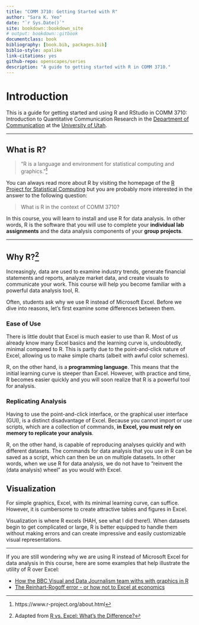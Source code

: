```yaml
--- 
title: "COMM 3710: Getting Started with R"
author: "Sara K. Yeo"
date: "`r Sys.Date()`"
site: bookdown::bookdown_site
# output: bookdown::gitbook
documentclass: book
bibliography: [book.bib, packages.bib]
biblio-style: apalike
link-citations: yes
github-repo: openscapes/series
description: "A guide to getting started with R in COMM 3710."
---
```


# Introduction {#intro}

This is a guide for getting started and using R and RStudio in COMM 3710: Introduction to Quantitative Communication Research in the [Department of Communication](https://communication.utah.edu) at the [University of Utah](https://utah.edu).


----

## What is R?

> "R is a language and environment for statistical computing and graphics."^[https://www.r-project.org/about.html]

You can always read more about R by visiting the homepage of the [R Project for Statistical Computing](https://www.r-project.org/) but you are probably more interested in the answer to the following question:

> What is R in the context of COMM 3710? 

In this course, you will learn to install and use R for data analysis. In other words, R is the software that you will use to complete your **individual lab assignments** and the data analysis components of your **group projects**.

---

## Why R?^[Adapted from [R vs. Excel: What's the Difference?](https://www.northeastern.edu/graduate/blog/r-vs-excel/)]

Increasingly, data are used to examine industry trends, generate financial statements and reports, analyze market data, and create visuals to communicate your work. This course will help you become familiar with a powerful data analysis tool, R.

Often, students ask why we use R instead of Microsoft Excel. Before we dive into reasons, let's first examine some differences between them.

### Ease of Use

There is little doubt that Excel is much easier to use than R. Most of us already know many Excel basics and the learning curve is, undoubtedly, minimal compared to R. This is partly due to the point-and-click nature of Excel, allowing us to make simple charts (albeit with awful color schemes).

R, on the other hand, is a **programming language**. This means that the initial learning curve is steeper than Excel. However, with practice and time, R becomes easier quickly and you will soon realize that R is a powerful tool for analysis.

### Replicating Analysis

Having to use the point-and-click interface, or the graphical user interface (GUI), is a distinct disadvantage of Excel. Because you cannot import or use scripts, which are a collection of commands, **in Excel, you must rely on memory to replicate your analysis**.

R, on the other hand, is capable of reproducing analyses quickly and with different datasets. The commands for data analysis that you use in R can be saved as a script, which can then be un on multiple datasets. In other words, when we use R for data analysis, we do not have to "reinvent the (data analysis) wheel" as you would with Excel.

## Visualization

For simple graphics, Excel, with its minimal learning curve, can suffice. However, it is cumbersome to create attractive tables and figures in Excel.

Visualization is where R excels (HAH, see what I did there!). When datasets begin to get complicated or large, R is better equipped to handle them without making errors and can create impressive and easily customizable visual representations.

---

If you are still wondering why we are using R instead of Microsoft Excel for data analysis in this course, here are some examples that help illustrate the utility of R over Excel:

- [How the BBC Visual and Data Journalism team withs with graphics in R](https://medium.com/bbc-visual-and-data-journalism/how-the-bbc-visual-and-data-journalism-team-works-with-graphics-in-r-ed0b35693535)
- [The Reinhart-Rogoff error - or how not to Excel at economics](https://theconversation.com/the-reinhart-rogoff-error-or-how-not-to-excel-at-economics-13646)

